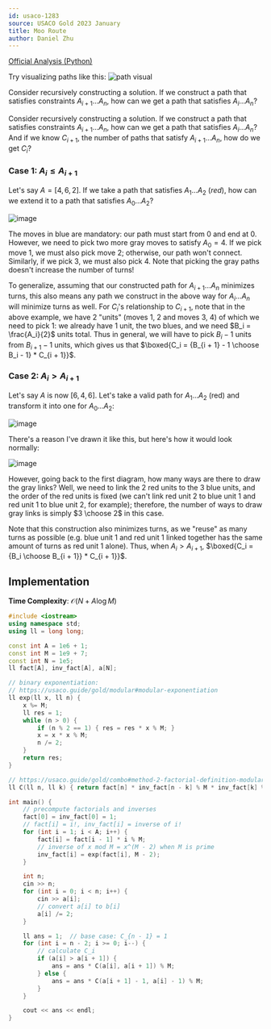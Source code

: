 ```yaml
---
id: usaco-1283
source: USACO Gold 2023 January
title: Moo Route
author: Daniel Zhu
---
```


[Official Analysis (Python)](http://www.usaco.org/current/data/sol_prob3_gold_jan23.html)

<Spoiler title="Hint 1">

Try visualizing paths like this:
![path visual](/solutions/gold/usaco-1283/hint1.jpg)

</Spoiler>

<Spoiler title="Hint 2">

Consider recursively constructing a solution.
If we construct a path that satisfies constraints $A_{i + 1}...A_n$, how can we get a path that satisfies $A_i...A_n$?

</Spoiler>

<Spoiler title="Solution">

Consider recursively constructing a solution. If we construct a path that satisfies constraints $A_{i + 1}...A_n$, how can we get a path that satisfies $A_i...A_n$? And if we know $C_{i + 1}$, the number of paths that satisfy $A_{i + 1}...A_n$, how do we get $C_i$?

### Case 1: $A_i \leq A_{i + 1}$

Let's say $A = [4, 6, 2]$. If we take a path that satisfies $A_1...A_2$ (*red*), how can we extend it to a path that satisfies $A_0...A_2$?

![image](/solutions/gold/usaco-1283/1.jpeg)

The moves in blue are mandatory: our path must start from 0 and end at 0. However, we need to pick two more gray moves to satisfy $A_0 = 4$. If we pick move 1, we must also pick move 2; otherwise, our path won't connect. Similarly, if we pick 3, we must also pick 4. Note that picking the gray paths doesn't increase the number of turns!

To generalize, assuming that our constructed path for $A_{i + 1}...A_n$ minimizes turns, this also means any path we construct in the above way for $A_i...A_n$ will minimize turns as well. For $C_i$'s relationship to $C_{i + 1}$, note that in the above example, we have 2 "units" (moves 1, 2 and moves 3, 4) of which we need to pick 1: we already have 1 unit, the two blues, and we need $B_i = \frac{A_i}{2}$ units total. Thus in general, we will have to pick $B_i - 1$ units from $B_{i + 1} - 1$ units, which gives us that $\boxed{C_i = {B_{i + 1} - 1 \choose B_i - 1} * C_{i + 1}}$.

### Case 2: $A_i > A_{i + 1}$

Let's say $A$ is now $[6, 4, 6]$. Let's take a valid path for $A_1...A_2$ (red) and transform it into one for $A_0...A_2$:

![image](/solutions/gold/usaco-1283/2.jpg)

There's a reason I've drawn it like this, but here's how it would look normally:

![image](/solutions/gold/usaco-1283/3.jpg)

However, going back to the first diagram, how many ways are there to draw the gray links? Well, we need to link the 2 red units to the 3 blue units, and the order of the red units is fixed (we can't link red unit 2 to blue unit 1 and red unit 1 to blue unit 2, for example); therefore, the number of ways to draw gray links is simply $3 \choose 2$ in this case.

Note that this construction also minimizes turns, as we "reuse" as many turns as possible (e.g. blue unit 1 and red unit 1 linked together has the same amount of turns as red unit 1 alone).
Thus, when $A_i > A_{i + 1}$, $\boxed{C_i = {B_i \choose B_{i + 1}} * C_{i + 1}}$.

## Implementation

**Time Complexity**: $\mathcal{O}(N + A\log{M})$

<LanguageSection>
<CPPSection>

```cpp
#include <iostream>
using namespace std;
using ll = long long;

const int A = 1e6 + 1;
const int M = 1e9 + 7;
const int N = 1e5;
ll fact[A], inv_fact[A], a[N];

// binary exponentiation:
// https://usaco.guide/gold/modular#modular-exponentiation
ll exp(ll x, ll n) {
	x %= M;
	ll res = 1;
	while (n > 0) {
		if (n % 2 == 1) { res = res * x % M; }
		x = x * x % M;
		n /= 2;
	}
	return res;
}

// https://usaco.guide/gold/combo#method-2-factorial-definition-modular-inverses---mathcalon--log-mod
ll C(ll n, ll k) { return fact[n] * inv_fact[n - k] % M * inv_fact[k] % M; }

int main() {
	// precompute factorials and inverses
	fact[0] = inv_fact[0] = 1;
	// fact[i] = i!, inv_fact[i] = inverse of i!
	for (int i = 1; i < A; i++) {
		fact[i] = fact[i - 1] * i % M;
		// inverse of x mod M = x^(M - 2) when M is prime
		inv_fact[i] = exp(fact[i], M - 2);
	}

	int n;
	cin >> n;
	for (int i = 0; i < n; i++) {
		cin >> a[i];
		// convert a[i] to b[i]
		a[i] /= 2;
	}

	ll ans = 1;  // base case: C_{n - 1} = 1
	for (int i = n - 2; i >= 0; i--) {
		// calculate C_i
		if (a[i] > a[i + 1]) {
			ans = ans * C(a[i], a[i + 1]) % M;
		} else {
			ans = ans * C(a[i + 1] - 1, a[i] - 1) % M;
		}
	}

	cout << ans << endl;
}
```

</CPPSection>
</LanguageSection>

</Spoiler>
